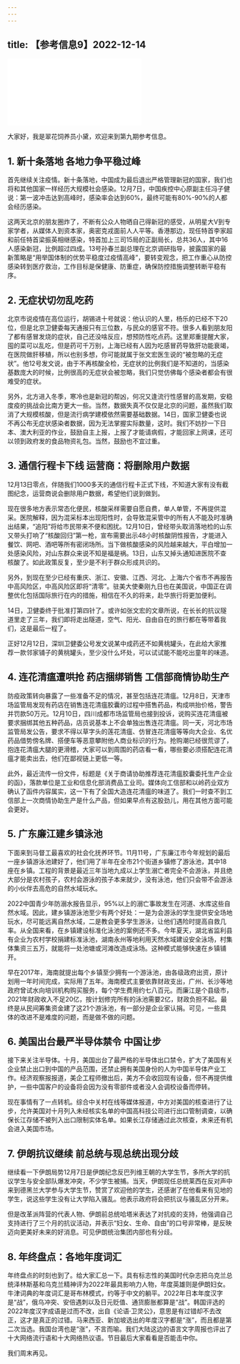 ```yaml
---
---
---
```

title: 【参考信息9】2022-12-14
---




<iframe src="//player.bilibili.com/player.html?&bvid=BV1eG411K7GQ&page=1&as_wide=1&high_quality=1&danmaku=1" scrolling="no" border="0" frameborder="no" framespacing="0" allowfullscreen></iframe>




大家好，我是翠花饲养员小黛，欢迎来到第九期参考信息。

## 1. 新十条落地 各地力争平稳过峰

首先继续关注疫情。新十条落地，中国成为最后退出严格管理新冠的国家，我们也将和其他国家一样经历大规模社会感染。12月7日，中国疾控中心原副主任冯子健说：第一波冲击达到高峰时，感染率会达到60%，最终可能有80%-90%的人都会经历感染。

这两天北京的朋友圈炸了，不断有公众人物晒自己得新冠的感受，从明星大V到专家学者，从媒体人到资本家，奥密克戎面前人人平等。香港那边，现任特首李家超和前任特首梁振英相继感染，特首加上三司15局的正副局长，总共36人，其中16人感染新冠，比例超过四成。13号孙春兰副总理在北京调研指导，披露国家的最新策略是“用举国体制的优势平稳度过疫情高峰”，要转变观念，把工作重心从防控感染转到医疗救治，工作目标是保健康、防重症，确保防控措施调整转断平稳有序。

## 2. 无症状切勿乱吃药

北京市说疫情在高位运行，胡锡进十号就说：他认识的人里，杨乐的已经不下20位，但是北京卫健委每天通报只有三位数，与民众的感官不符。很多人看到朋友阳了都有感冒发烧的症状，自己还没啥反应，想预防性吃点药。这里郑重提醒大家，囤的菜可以乱吃，但是药可千万别，上海已经有人因为吃感冒药导致肝功能衰竭，在医院做肝移植，所以也别多想，你可能就属于张文宏医生说的“被忽略的无症状”。他12号发文说，由于不再核酸全检，无症状的比例我们是不知道的，当感染基数庞大的时候，比例很高的无症状会被忽略，我们只觉仿佛每个感染者都会有很难受的症状。

另外，北方进入冬季，寒冷也是新冠的帮凶，何况又逢流行性感冒的高发期，安稳度疫的挑战会比南方更大一些。当然，数据失真不仅仅是北京的问题，虽然我们取消了大规模核酸，但是流行病学建模依然需要基础数据。14日，国家卫健委也说不再公布无症状感染者数据，因为无法掌握实际数量，这时。我们不妨抄一下日本、澳大利亚的作业，鼓励自主上报，上报了才能请病假，才能回家上网课，还可以领到政府发的食品物资礼包。当然，鼓励也不宜过重。

## 3. 通信行程卡下线 运营商：将删除用户数据

12月13日零点，伴随我们1000多天的通信行程卡正式下线，不知道大家有没有截图纪念，运营商说会删除用户数据，希望他们说到做到。

现在很多地方表示常态化便民，核酸采样需要自愿自费，单人单管，不再提供混采。医院解释，因为混采标本出现阳性时，会导致混采管中的所有人不能及时准确出结果，“追阳”将给市民带来不便和困扰。12月10日，曾经带头取消落地检的山东又带头打响了“核酸回归”第一枪，宣布需要出示48小时核酸阴性报告，才能进入餐饮、网吧、酒吧等所有密闭场所。当下做核酸感染的风险越来越大，平白增加一处感染风险，对山东群众来说不知是福是祸。13日，山东又掉头通知进医院不查核酸了。如此政策反复，至少是不利于群众形成共识的。

另外，到现在至少已经有重庆、浙江、安徽、江西、河北、上海六个省市不再报告中高风险区，中高风险区即将“清零”。驻美大使秦刚九日也在美国说，中国正在调整优化包括国际旅行在内的措施，相信在不久的将来，赴华旅行将更加便利。

14日，卫健委终于批准打第四针了。或许如张文宏的文章所说，在长长的抗议隧道里走了三年，我们即将走出隧道，空气、阳光、自由自在的旅行都在等带着我们，这是最后一程了。

正好12月12日，深圳卫健委公号发文说某中成药还不如黄桃罐头，在此给大家推荐一款邻家铺子的黄桃罐头，至少没什么坏处，可以试试能不能吃出童年的味道。

## 4. 连花清瘟遭哄抢 药店捆绑销售 工信部商情协助生产

防疫政策转向暴露了一些准备不足的情况，甚至包括连花清瘟。12月8日，天津市场监管局发现有药店在销售连花清瘟胶囊的过程中搭售药品，构成哄抬价格，警告并罚款50万元。12月10日，四川成都市场监管局也接到投诉，说购买连花清瘟被要求捆绑其他五种药品，店员说基本上不会单独出售连花清瘟。同一天，河北市场监管局发公告，要求不得以草字头的莲花清瘟、仿冒连花清瘟等等向大企业、名优药品借势傍名牌、搭便车等恶意攀附他人商业标识的行为。抢购潮已经很荒谬了，抱连花清瘟大腿的更滑稽，大家可以到周围的药店看一看，哪些要必须搭配连花清瘟才能卖出去，他们在鄙视链上更低一等。

此外，最近流传一份文件，标题是《关于商请协助推荐连花清瘟胶囊委托生产企业的函》，落款单位是工业和信息化部消费品工业司。媒体向工信部和以岭药业双方确认了函件内容属实，这一下有了全国大造连花清瘟的味道了。我们一时查不到工信部上一次商情协助生产是什么产品，但如果早点有这股劲儿，用在其他方面可能会更好。

## 5. 广东廉江建乡镇泳池

下面来到马督工最喜欢的社会化抚养环节。11月11号，广东廉江市今年规划的最后一座乡镇游泳池建好了，他们用了半年在全市21个街道乡镇修了游泳池，其中18座在乡镇。工程的背景是最近三年当地九成以上学生溺亡者完全不会游泳，并且绝大部分是农村孩子，农村会游泳的孩子本来就少，没有泳池，他们只会带不会游泳的小伙伴去高危的自然水域玩水。

2022中国青少年防溺水报告显示，95%以上的溺亡事故发生在河道、水库这些自然水域。因此，建乡镇游泳池至少有两个好处：一是为会游泳的学生提供安全场地玩水，尽可能远离自然水域，二是教会更多学生游泳，让他们遇险时提高自救几率。从全国来看，在乡镇建设标准化泳池的案例还不多。今年夏天，湖北省监利县有企业为农村学校捐建标准泳池，湖南永州等地利用天然水域建设安全泳场，村集体集资三五万，就能将一处池塘或河滩改造成泳场。这种模式能够快速在乡镇铺开。

早在2017年，海南就提出每个乡镇至少拥有一个游泳池，由各级政府出资，原计划用一年时间完成，实际用了五年。海南模式主要依靠财政支出，广州、长沙等地政府曾试水向培训机构购买服务，每个学生费用约七八百元。而廉江是个县级市，2021年财政收入不足20亿，按计划修完所有的泳池需要2亿，财政负担不起。最终是从民间筹集资金建了这21个游泳池，有一部分是企业家认捐。可见，一些具体的改进不是难度的问题，而是做不做的问题。

## 6. 美国出台最严半导体禁令 中国让步

接下来关注半导体。十月，美国出台了最严格的半导体出口禁令，扩大了美国有关企业禁止出口到中国的产品范围，还禁止拥有美国身份的人为中国半导体产业工作。经济观察报报道，美企工程师撤出后，美方不会收回现有设备，但不再提供维护，一些中国客户的设备将会因为没有零部件或者没人会调校设备而停转。

现在事情有了一点转机。综合中关村在线等媒体报道，中方对美国的核查进行了让步，允许美国对十月列入未经核实名单的中国高科技公司进行出口管制调查，以确保长江存储不被列入出口限制实体名单。如果长江存储通过此次核查，未来还有机会进入美国市场。

## 7. 伊朗抗议继续 前总统与现总统出现分歧

继续看一下伊朗局势12月7日是伊朗纪念反巴列维王朝的大学生节，多所大学的抗议学生与安全部队爆发冲突，不少学生被捕。当天，伊朗现任总统莱西在反对声中来到德黑兰大学参与大学生节，赞赏了欢迎他的学生，还感谢了在他看来有见地的学生，说这些学生没有让大学陷入骚乱。他表示政府将会把抗议与骚乱区分开来。

但是改革派阵营的代表人物、伊朗前总统哈塔米表达了对抗疫的支持，他强调自己支持进行了三个月的抗议活动，并表示“妇女、生命、自由”的口号非常棒，是反映迈向更美好未来的好消息。可见伊朗统治集团内部也有分歧。

## 8. 年终盘点：各地年度词汇

年终盘点的时刻也到了。给大家汇总一下。具有标志性的美国时代杂志把乌克兰总统泽林斯基和乌克兰精神评为2022年最具影响力人物，年度英雄则是伊朗妇女。牛津词典的年度词汇是哥布林模式，约等于中文的躺平。2022年日本年度汉字是“战”，俄乌冲突、安倍遇刺以及日元贬值、通货膨胀都算是“战”。韩国评选的2022年度汉字成语是过而不改，出自《论语·卫灵公》，意思是有过错却不去改正，这才是真正的过错。马来西亚、新加坡选出的年度汉字都是“涨”，而且都是第二次当选。我国台湾也是“涨”，不言而喻。我们大陆这边的语言文字周报也评出了十大网络流行语和十大网络热议语。节目最后大家看看是否能击中你。

我们周末再见。

